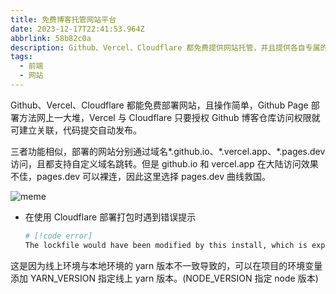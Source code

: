 ```yaml
---
title: 免费博客托管网站平台
date: 2023-12-17T22:41:53.964Z
abbrlink: 58b82c0a
description: Github、Vercel、Cloudflare 都免费提供网站托管，并且提供各自专属的域名 -- github.io、vercel.app、pages.dev。
tags:
  - 前端
  - 网站
---
```




Github、Vercel、Cloudflare 都能免费部署网站，且操作简单，Github Page 部署方法网上一大堆，Vercel 与 Cloudflare 只要授权 Github 博客仓库访问权限就可建立关联，代码提交自动发布。

三者功能相似，部署的网站分别通过域名\*.github.io、\*.vercel.app、\*.pages.dev 访问，且都支持自定义域名跳转。但是 github.io 和 vercel.app 在大陆访问效果不佳，pages.dev 可以裸连，因此这里选择 pages.dev 曲线救国。

<Image src={image} alt="meme" loading="eager" />

- 在使用 Cloudflare 部署打包时遇到错误提示

  ```bash
  # [!code error]
  The lockfile would have been modified by this install, which is explicitly forbidden.
  ```

这是因为线上环境与本地环境的 yarn 版本不一致导致的，可以在项目的环境变量添加 YARN_VERSION 指定线上 yarn 版本。(NODE_VERSION 指定 node 版本)
